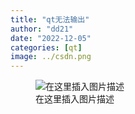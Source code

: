 ```yaml
---
title: "qt无法输出"
author: "dd21"
date: "2022-12-05" 
categories: [qt]
image: ../csdn.png
---
```



![在这里插入图片描述](https://img-blog.csdnimg.cn/4f96fc8018484750b8355bdebdd455d4.png?x-oss-process=image/watermark,type_d3F5LXplbmhlaQ,shadow_50,text_Q1NETiBA5aSn5q-beg==,size_20,color_FFFFFF,t_70,g_se,x_16)


